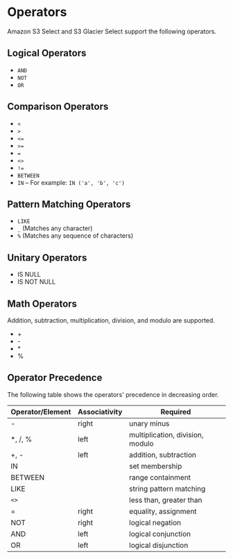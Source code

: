 # Operators<a name="s3-glacier-select-sql-reference-operators"></a>

Amazon S3 Select and S3 Glacier Select support the following operators\.

## Logical Operators<a name="s3-glacier-select-sql-reference-loical-ops"></a>
+ `AND`
+ `NOT`
+ `OR`

## Comparison Operators<a name="s3-glacier-select-sql-reference-compare-ops"></a>
+ `<` 
+ `>` 
+ `<=`
+ `>=`
+ `=`
+ `<>`
+ `!=`
+ `BETWEEN`
+ `IN` – For example: `IN ('a', 'b', 'c')`

## Pattern Matching Operators<a name="s3-glacier-select-sql-reference-pattern"></a>
+ `LIKE`
+ `_` \(Matches any character\)
+ `%` \(Matches any sequence of characters\)

## Unitary Operators<a name="s3-glacier-select-sql-reference-unitary-ops"></a>
+ IS NULL
+ IS NOT NULL

## Math Operators<a name="s3-glacier-select-sql-referencemath-ops"></a>

Addition, subtraction, multiplication, division, and modulo are supported\.
+ \+
+ \-
+ \*
+ %

## Operator Precedence<a name="s3-glacier-select-sql-reference-op-Precedence"></a>

The following table shows the operators' precedence in decreasing order\.


|  Operator/Element  |  Associativity |  Required  | 
| --- | --- | --- | 
| \-  | right  | unary minus  | 
| \*, /, %  | left  | multiplication, division, modulo  | 
| \+, \-  | left  | addition, subtraction  | 
| IN |  | set membership  | 
| BETWEEN |  | range containment  | 
| LIKE |  | string pattern matching  | 
| `<>` |  | less than, greater than  | 
| = | right  | equality, assignment | 
| NOT | right | logical negation  | 
| AND | left | logical conjunction  | 
| OR | left | logical disjunction  | 